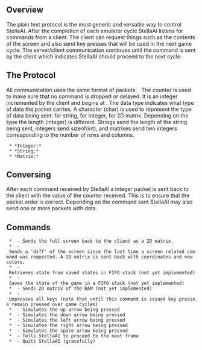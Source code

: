 == Overview ==

The plain text protocol is the most generic and versatile way to control StellaAI. After the completion of each emulator cycle StellaAI listens for commands from a client. The client can request things such as the contents of the screen and also send key presses that will be used in the next game cycle. The server/client communication continues until the {{{NEXT}}} command is sent by the client which indicates StellaAI should proceed to the next cycle.

== The Protocol ==

All communication uses the same format of packets: {{{[counter][data type][length][data]}}}. The counter is used to make sure that no command is dropped or delayed. It is an integer incremented by the client and begins at {{{1}}}. The data type indicates what type of data the packet carries. A character (char) is used to represent the type  of data being sent: {{{s}}} for string, {{{i}}} for integer, {{{r}}} for 2D matrix.  Depending on the type the length (integer) is different. Strings send the length of the string being sent, integers send sizeof(int), and matrixes send two integers corresponding to the number of rows and columns.

  * *Integer:* {{{[counter][i][4][value]}}}
  * *String:* {{{[counter][s][length][value]}}}
  * *Matrix:* {{{[counter][r][columns][rows][value]}}}

== Conversing ==

After each command received by StellaAI a integer packet is sent back to the client with the value of the counter received. This is to ensure that the packet order is correct. Depending on the command sent StellaAI may also send one or more packets with data. 

== Commands ==
  * {{{FULL_SCREEN}}} - Sends the full screen back to the client as a 2D matrix.
  * {{{DIFF_SCREEN}}} - Sends a 'diff' of the screen since the last time a screen related command was requested. A 2D matrix is sent back with coordinates and new colors. 
  * {{{PREV}}} - Retrieves state from saved states in FIFO stack (not yet implemented)
  * {{{SAVE}}} - Saves the state of the game in a FIFO stack (not yet implemented)
  * {{{DUMP}}} - Sends 2D matrix of the RAM (not yet implemented)
  * {{{RESET}}} - Unpresses all keys (note that until this command is issued key presses remain pressed over game cycles)
  * {{{UP}}} - Simulates the up arrow being pressed
  * {{{DOWN}}} - Simulates the down arrow being pressed
  * {{{LEFT}}} - Simulates the left arrow being pressed
  * {{{RIGHT}}} - Simulates the right arrow being pressed
  * {{{SPACE}}} - Simulates the space arrow being pressed
  * {{{NEXT}}} - Tells StellaAI to proceed to the next frame
  * {{{QUIT}}} - Quits StellaAI (gracefully)